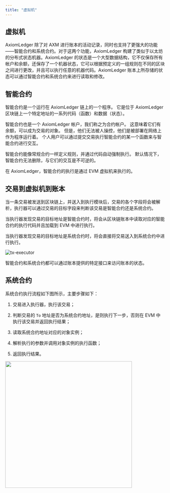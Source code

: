 ```yaml
---
title: "虚拟机"
---
```


## 虚拟机

AxiomLedger 除了对 AXM 进行账本的活动记录，同时也支持了更强大的功能——智能合约和系统合约。对于这两个功能，AxiomLedger 构建了类似于以太坊的分布式状态机器。AxiomLedger 的状态是一个大型数据结构，它不仅保存所有帐户和余额，还保存了一个机器状态，它可以根据预定义的一组规则在不同的区块之间进行更改，并且可以执行任意的机器代码。AxiomLedger 账本上所存储的状态可以通过智能合约和系统合约来进行读取和修改。

## 智能合约

智能合约是一个运行在 AxiomLedger 链上的一个程序。 它是位于 AxiomLedger 区块链上一个特定地址的一系列代码（函数）和数据（状态）。

智能合约也是一个 AxiomLedger 帐户，我们称之为合约帐户。 这意味着它们有余额，可以成为交易的对象。 但是，他们无法被人操控，他们是被部署在网络上作为程序运行着。 个人用户可以通过提交交易执行智能合约的某一个函数来与智能合约进行交互。

智能合约能像常规合约一样定义规则，并通过代码自动强制执行。 默认情况下，智能合约无法删除，与它们的交互是不可逆的。

在 AxiomLedger，智能合约的执行是通过 EVM 虚拟机来执行的。

## 交易到虚拟机到账本

当一条交易被发送到区块链上，并送入到执行模块后，交易的各个字段将会被解析，执行器可以通过交易的目标字段来判断该交易是智能合约还是系统合约。

当执行器发现交易的目标地址是智能合约时，将会从区块链账本中读取对应的智能合约的执行代码并且加载到 EVM 中进行执行。

当执行器发现交易的目标地址是系统合约时，将会直接将交易送入到系统合约中进行执行。

![tx-executor](/zh/images/tx_exe.png)

智能合约和系统合约都可以通过账本提供的特定接口来访问账本的状态。

## 系统合约

系统合约执行流程如下图所示，主要步骤如下：

1. 交易进入执行器，执行该交易；

2. 判断交易的 `To` 地址是否为系统合约地址，是则执行下一步，否则在 EVM 中执行该交易并返回执行结果；

3. 读取系统合约地址对应的对象实例；

4. 解析执行的参数并调用对象实例的执行函数；

5. 返回执行结果。

<img src="/zh/images/vm_system_contract.png" width="400" />
